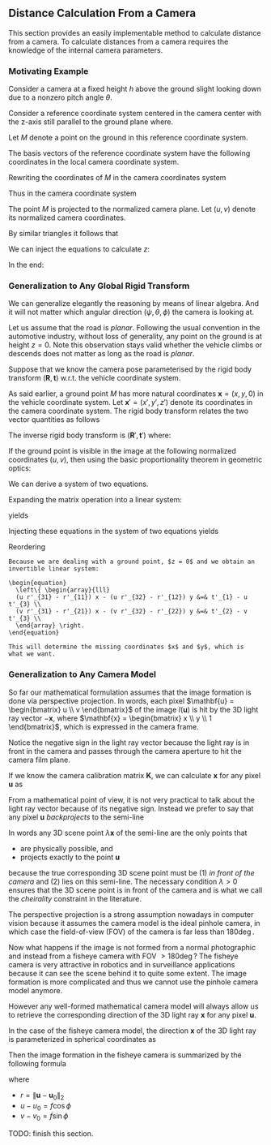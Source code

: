 ## Distance Calculation From a Camera

This section provides an easily implementable method to calculate distance from
a camera. To calculate distances from a camera requires the knowledge of the
internal camera parameters.

### Motivating Example

Consider a camera at a fixed height $h$ above the ground slight looking
down due to a nonzero pitch angle $\theta$.

Consider a reference coordinate system centered in the camera center with the z-axis
still parallel to the ground plane where.

Let $M$ denote a point on the ground in this reference coordinate system.

\begin{equation}
  M = x\ \mathbf{i} + h\ \mathbf{j} + z\ \mathbf{k}
\end{equation}

The basis vectors of the reference coordinate system have the following
coordinates in the local camera coordinate system.

\begin{equation}
  \begin{array}{ccl}
  \mathbf{i} &=&  \mathbf{i}_C \\
  \mathbf{j} &=&  \cos\theta\ \mathbf{j}_C + \sin\theta\ \mathbf{k}_C \\
  \mathbf{k} &=& -\sin\theta\ \mathbf{j}_C + \cos\theta\ \mathbf{k}_C
  \end{array}
\end{equation}

Rewriting the coordinates of $M$ in the camera coordinates system

\begin{equation}
  \begin{array}{ccl}
  M &=& x\ \mathbf{i}_C +
        h (\cos\theta\ \mathbf{j}_C + \sin\theta\ \mathbf{k}_C) +
        z (-\sin\theta\ \mathbf{j}_C + \cos\theta\ \mathbf{k}_C) \\

  M &=& x\ \mathbf{i}_C +
        (h \cos\theta - z \sin\theta)\ \mathbf{j}_C +
        (h \sin\theta + z\cos\theta)\ \mathbf{k}_C \\
  \end{array}
\end{equation}

Thus in the camera coordinate system

\begin{equation}
  \begin{array}{ccl}
  x_C &=& x \\
  y_C &=& h \cos\theta - z \sin\theta \\
  z_C &=& h \sin\theta + z\cos\theta \\
  \end{array}
\end{equation}


The point $M$ is projected to the normalized camera plane. Let $(u,
v)$ denote its normalized camera coordinates.

By similar triangles it follows that

\begin{equation}
  \frac{u}{x_C} = \frac{v}{y_C} = \frac{1}{z_C}
\end{equation}


We can inject the equations to calculate $z$:

\begin{align*}
  v &= \frac{y_C}{z_C} \\
  v &= \frac{h \cos\theta - z \sin\theta}{h \sin\theta + z\cos\theta} \\
  v (h \sin\theta + z\cos\theta) &= h \cos\theta - z \sin\theta \\
  z (v\cos\theta + \sin\theta) &= h (\cos\theta - v \sin\theta)
\end{align*}

In the end:

\begin{equation}
  z = h \frac{\cos\theta - v \sin\theta}{\sin\theta + v\cos\theta} \\
\end{equation}


### Generalization to Any Global Rigid Transform

We can generalize elegantly the reasoning by means of linear algebra. And it
will not matter which angular direction $(\psi, \theta, \phi)$ the camera
is looking at.

Let us assume that the road is *planar*. Following the usual convention in the
automotive industry, without loss of generality, any point on the ground is at
height $z = 0$. Note this observation stays valid whether the vehicle
climbs or descends does not matter as long as the road is *planar*.

Suppose that we know the camera pose parameterised by the rigid body transform
$(\mathbf{R}, \mathbf{t})$ w.r.t. the vehicle coordinate system.

As said earlier, a ground point $M$ has more natural coordinates
$\mathbf{x} = (x, y, 0)$ in the vehicle coordinate system. Let
$\mathbf{x}'= (x', y', z')$ denote its coordinates in the camera
coordinate system. The rigid body transform relates the two vector quantities as
follows

\begin{equation}
  \mathbf{x} = \mathbf{R} \mathbf{x}' + \mathbf{t} \\
\end{equation}

The inverse rigid body transform is $(\mathbf{R}', \mathbf{t}')$
where:

\begin{equation}
  \begin{aligned}
  \mathbf{R}' &= \mathbf{R}^T \\
  \mathbf{t}' &= -\mathbf{R}^T \mathbf{t} \\
  \mathbf{x}' &= \mathbf{R}' \mathbf{x} + \mathbf{t}' \\
  \end{aligned}
\end{equation}

If the ground point is visible in the image at the following normalized
coordinates $(u, v)$, then using the basic proportionality theorem in
geometric optics:

\begin{equation}
  \frac{u}{x'} = \frac{v}{y'} = \frac{1}{z'},
\end{equation}

We can derive a system of two equations.

\begin{equation}
  \left\{ \begin{array}{lll}
  u z' - x' &=& 0 \\
  v z' - y' &=& 0 \\
  \end{array} \right.
\end{equation}

Expanding the matrix operation into a linear system:

\begin{equation}
  \mathbf{x}' = \mathbf{R}' \mathbf{x} + \mathbf{t}' \\
\end{equation}

yields

\begin{equation}
  \left\{ \begin{array}{lll}
  x' &=& r'_{11} x + r'_{12} y + r'_{13} z + t'_{1}\\
  y' &=& r'_{21} x + r'_{22} y + r'_{23} z + t'_{2}\\
  z' &=& r'_{31} x + r'_{32} y + r'_{33} z + t'_{3}\\
  \end{array} \right.
\end{equation}

Injecting these equations in the system of two equations yields

\begin{equation}
  \left\{ \begin{array}{lll}
  u (r'_{31} x + r'_{32} y + r'_{33} z + t'_{3}) -
    (r'_{11} x + r'_{12} y + r'_{13} z + t'_{1})  &=& 0 \\

  v (r'_{31} x + r'_{32} y + r'_{33} z + t'_{3}) -
    (r'_{21} x + r'_{22} y + r'_{23} z + t'_{2}) &=& 0\\
  \end{array} \right.
\end{equation}

Reordering

\begin{equation}
  \left\{ \begin{array}{lll}
  (u r'_{31} - r'_{11}) x - (u r'_{32} - r'_{12}) y + (u r'_{33} - r'_{13}) z
  &=& t'_{1} - u t'_{3} \\

  (v r'_{31} - r'_{21}) x - (v r'_{32} - r'_{22}) y + (v r'_{33} - r'_{23}) z
  &=& t'_{2} - v t'_{3}  \\
  \end{array} \right.
\end{equation}

```proposition
Because we are dealing with a ground point, $z = 0$ and we obtain an
invertible linear system:

\begin{equation}
  \left\{ \begin{array}{lll}
  (u r'_{31} - r'_{11}) x - (u r'_{32} - r'_{12}) y &=& t'_{1} - u t'_{3} \\
  (v r'_{31} - r'_{21}) x - (v r'_{32} - r'_{22}) y &=& t'_{2} - v t'_{3} \\
  \end{array} \right.
\end{equation}

This will determine the missing coordinates $x$ and $y$, which is
what we want.
```


### Generalization to Any Camera Model

So far our mathematical formulation assumes that the image formation is done via
perspective projection. In words, each pixel $\mathbf{u} =
\begin{bmatrix} u \\ v \end{bmatrix}$ of the image $I(\mathbf{u})$ is hit by the
3D light ray vector $-\mathbf{x}$, where $\mathbf{x} = \begin{bmatrix} x \\ y \\
1 \end{bmatrix}$, which is expressed in the camera frame.

Notice the negative sign in the light ray vector because the light ray is in
front in the camera and passes through the camera aperture to hit the camera
film plane.

If we know the camera calibration matrix $\mathbf{K}$, we can calculate
$\mathbf{x}$ for any pixel $\mathbf{u}$ as
\begin{equation}
  \mathbf{x} = \mathbf{K}^{-1} \begin{bmatrix} \mathbf{u} \\ 1 \end{bmatrix},
\end{equation}

From a mathematical point of view, it is not very practical to talk about the
light ray vector because of its negative sign. Instead we prefer to say that any
pixel $\mathbf{u}$ *backprojects* to the semi-line

\begin{equation}
  \{ \lambda \mathbf{x} : \lambda > 0 \}.
\end{equation}

In words any 3D scene point $\lambda \mathbf{x}$ of the semi-line are the only
points that

- are physically possible, and
- projects exactly to the point $\mathbf{u}$

because the true corresponding 3D scene point must be (1) *in front of the
camera* and (2) lies on this semi-line. The necessary condition $\lambda > 0$
ensures that the 3D scene point is in front of the camera and is what we call
the *cheirality* constraint in the literature.

The perspective projection is a strong assumption nowadays in computer vision
because it assumes the camera model is the ideal pinhole camera, in which case
the field-of-view (FOV) of the camera is far less than $180 \deg$.

Now what happens if the image is not formed from a normal photographic and
instead from a fisheye camera with FOV $> 180 \deg$? The fisheye camera is very
attractive in robotics and in surveillance applications because it can see the
scene behind it to quite some extent.
The image formation is more complicated and thus we cannot use the pinhole
camera model anymore.

However any well-formed mathematical camera model will
always allow us to retrieve the corresponding direction of the 3D light ray
$\mathbf{x}$ for any pixel $\mathbf{u}$.

In the case of the fisheye camera model, the direction $\mathbf{x}$ of the 3D
light ray is parameterized in spherical coordinates as
\begin{equation}
\mathbf{x} =
\begin{bmatrix}
  \cos \phi \cos \theta \\
  \sin \phi \cos \theta \\
  \sin \theta
\end{bmatrix}
\end{equation}

Then the image formation in the fisheye camera is summarized by the following formula
\begin{equation}
  r = 2 f \tan \frac{\theta}{2}
\end{equation}

where

- $r = \| \mathbf{u} - \mathbf{u}_0 \|_2$
- $u - u_0 = f \cos \phi$
- $v - v_0 = f \sin \phi$

TODO: finish this section.
